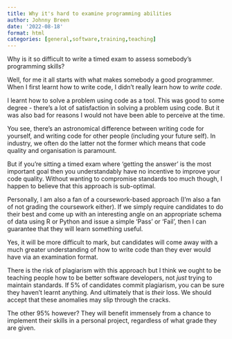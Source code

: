 ```yaml
---
title: Why it's hard to examine programming abilities
author: Johnny Breen
date: '2022-08-18'
format: html
categories: [general,software,training,teaching]
---
```


Why is it so difficult to write a timed exam to assess somebody's programming skills?

Well, for me it all starts with what makes somebody a good programmer. When I first learnt how to write code, I didn't really learn how to *write code*.

I learnt how to solve a problem using code as a tool. This was good to some degree - there's a lot of satisfaction in solving a problem using code. But it was also bad for reasons I would not have been able to perceive at the time.

You see, there's an astronomical difference between writing code for yourself, and writing code for other people (including your future self). In industry, we often do the latter not the former which means that code quality and organisation is paramount.

But if you're sitting a timed exam where 'getting the answer' is the most important goal then you understandably have no incentive to improve your code quality. Without wanting to compromise standards too much though, I happen to believe that this approach is sub-optimal.

Personally, I am also a fan of a coursework-based approach (I'm also a fan of not grading the coursework either). If we simply require candidates to do their best and come up with an interesting angle on an appropriate schema of data using R or Python and issue a simple 'Pass' or 'Fail', then I can guarantee that they will learn something useful.

Yes, it will be more difficult to mark, but candidates will come away with a much greater understanding of how to write code than they ever would have via an examination format.

There is the risk of plagiarism with this approach but I think we ought to be teaching people how to be better software developers, not *just* trying to maintain standards. If 5% of candidates commit plagiarism, you can be sure they haven't learnt anything. And ultimately that is *their* loss. We should accept that these anomalies may slip through the cracks.

The other 95% however? They will benefit immensely from a chance to implement their skills in a personal project, regardless of what grade they are given.
